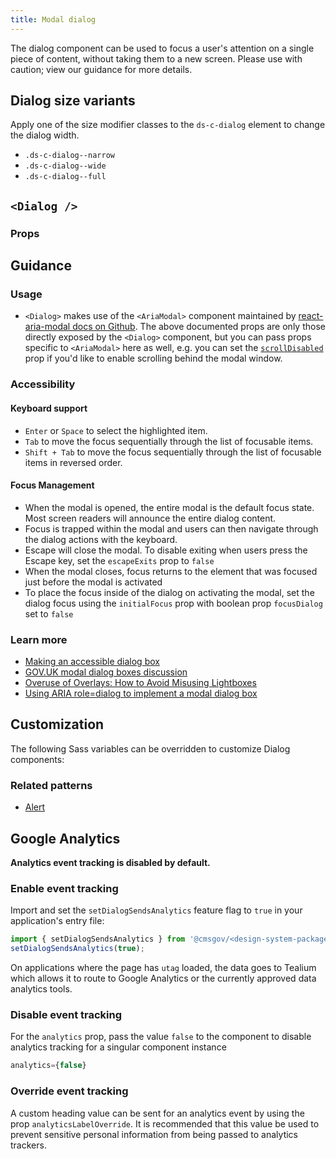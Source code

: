 ```yaml
---
title: Modal dialog
---
```



The dialog component can be used to focus a user's attention on a single piece of content, without taking them to a new screen. Please use with caution; view our guidance for more details.

## Dialog size variants

Apply one of the size modifier classes to the `ds-c-dialog` element to change the dialog width.

- `.ds-c-dialog--narrow`
- `.ds-c-dialog--wide`
- `.ds-c-dialog--full`

## `<Dialog />`

<StorybookExample
  componentName="dialog"
  sourceFilePath="components/Dialog/Dialog.tsx"
  storyId="components-dialog--dialog-example"
  minHeight={400}
/>

### Props

<PropTable componentName="Dialog" />

## Guidance

### Usage

- `<Dialog>` makes use of the `<AriaModal>` component maintained by [react-aria-modal docs on Github](https://github.com/davidtheclark/react-aria-modal). The above documented props are only those directly exposed by the `<Dialog>` component, but you can pass props specific to `<AriaModal>` here as well, e.g. you can set the [`scrollDisabled`](https://github.com/davidtheclark/react-aria-modal#scrolldisabled) prop if you'd like to enable scrolling behind the modal window.

### Accessibility

#### Keyboard support

- `Enter` or `Space` to select the highlighted item.
- `Tab` to move the focus sequentially through the list of focusable items.
- `Shift + Tab` to move the focus sequentially through the list of focusable items in reversed order.

#### Focus Management

- When the modal is opened, the entire modal is the default focus state. Most screen readers will announce the entire dialog content.
- Focus is trapped within the modal and users can then navigate through the dialog actions with the keyboard.
- Escape will close the modal. To disable exiting when users press the Escape key, set the `escapeExits` prop to `false`
- When the modal closes, focus returns to the element that was focused just before the modal is activated
- To place the focus inside of the dialog on activating the modal, set the dialog focus using the `initialFocus` prop with boolean prop `focusDialog` set to `false`

### Learn more

- [Making an accessible dialog box](https://www.nczonline.net/blog/2013/02/12/making-an-accessible-dialog-box/)
- [GOV.UK modal dialog boxes discussion](https://paper.dropbox.com/doc/Modal-dialog-boxes-jbsTPoITg37IIc6ybjetM)
- [Overuse of Overlays: How to Avoid Misusing Lightboxes](https://www.nngroup.com/articles/overuse-of-overlays/)
- [Using ARIA role=dialog to implement a modal dialog box](https://www.w3.org/WAI/GL/wiki/Using_ARIA_role%3Ddialog_to_implement_a_modal_dialog_box)

## Customization

The following Sass variables can be overridden to customize Dialog components:

<ComponentThemeOptions
  componentname="dialog"
/>

### Related patterns

- [Alert](/components/alert/)

## Google Analytics

**Analytics event tracking is disabled by default.**

### Enable event tracking

Import and set the `setDialogSendsAnalytics` feature flag to `true` in your application's entry file:

```js
import { setDialogSendsAnalytics } from '@cmsgov/<design-system-package>';
setDialogSendsAnalytics(true);
```

On applications where the page has `utag` loaded, the data goes to Tealium which allows it to route to Google Analytics or the currently approved data analytics tools.

### Disable event tracking

For the `analytics` prop, pass the value `false` to the component to disable analytics tracking for a singular component instance

```js
analytics={false}
```

### Override event tracking

A custom heading value can be sent for an analytics event by using the prop `analyticsLabelOverride`. It is recommended that this value be used to prevent sensitive personal information from being passed to analytics trackers.
